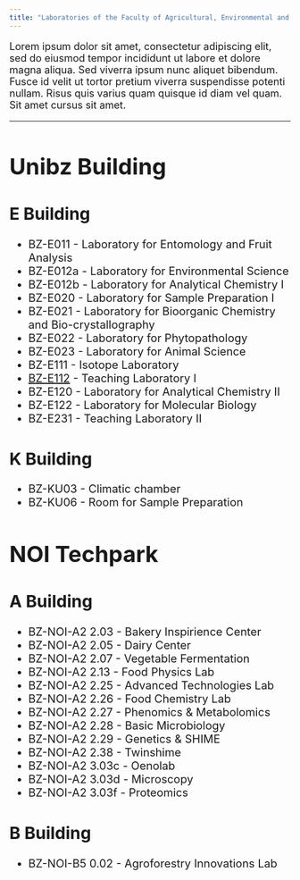 ```yaml
---
title: "Laboratories of the Faculty of Agricultural, Environmental and Food Sciences"
---
```


::: {style="font-size:18px;"}

Lorem ipsum dolor sit amet, consectetur adipiscing elit, sed do eiusmod tempor incididunt ut labore et dolore magna aliqua. Sed viverra ipsum nunc aliquet bibendum. Fusce id velit ut tortor pretium viverra suspendisse potenti nullam. Risus quis varius quam quisque id diam vel quam. Sit amet cursus sit amet.

:::

---

::: {style="font-size:20px;"}

# Unibz Building

## E Building

- BZ-E011 - Laboratory for Entomology and Fruit Analysis
- BZ-E012a - Laboratory for Environmental Science
- BZ-E012b - Laboratory for Analytical Chemistry I
- BZ-E020 - Laboratory for Sample Preparation I
- BZ-E021 - Laboratory for Bioorganic Chemistry and Bio-crystallography
- BZ-E022 - Laboratory for Phytopathology
- BZ-E023 - Laboratory for Animal Science 
- BZ-E111 - Isotope Laboratory
- [BZ-E112](BZ_E112.qmd) - Teaching Laboratory I
- BZ-E120 - Laboratory for Analytical Chemistry II
- BZ-E122 - Laboratory for Molecular Biology
- BZ-E231 - Teaching Laboratory II

## K Building

- BZ-KU03 - Climatic chamber
- BZ-KU06 - Room for Sample Preparation

# NOI Techpark

## A Building

- BZ-NOI-A2 2.03 - Bakery Inspirience Center
- BZ-NOI-A2 2.05 - Dairy Center
- BZ-NOI-A2 2.07 - Vegetable Fermentation
- BZ-NOI-A2 2.13 - Food Physics Lab
- BZ-NOI-A2 2.25 - Advanced Technologies Lab
- BZ-NOI-A2 2.26 - Food Chemistry Lab
- BZ-NOI-A2 2.27 - Phenomics & Metabolomics
- BZ-NOI-A2 2.28 - Basic Microbiology
- BZ-NOI-A2 2.29 - Genetics & SHIME
- BZ-NOI-A2 2.38 - Twinshime
- BZ-NOI-A2 3.03c - Oenolab
- BZ-NOI-A2 3.03d - Microscopy
- BZ-NOI-A2 3.03f - Proteomics

## B Building

- BZ-NOI-B5 0.02 - Agroforestry Innovations Lab

:::